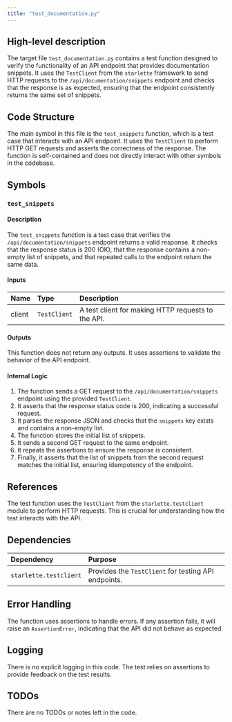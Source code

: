 ```yaml
---
title: "test_documentation.py"
---
```


## High-level description

The target file `test_documentation.py` contains a test function designed to verify the functionality of an API endpoint that provides documentation snippets. It uses the `TestClient` from the `starlette` framework to send HTTP requests to the `/api/documentation/snippets` endpoint and checks that the response is as expected, ensuring that the endpoint consistently returns the same set of snippets.

## Code Structure

The main symbol in this file is the `test_snippets` function, which is a test case that interacts with an API endpoint. It uses the `TestClient` to perform HTTP GET requests and asserts the correctness of the response. The function is self-contained and does not directly interact with other symbols in the codebase.

## Symbols

### `test_snippets`
#### Description
The `test_snippets` function is a test case that verifies the `/api/documentation/snippets` endpoint returns a valid response. It checks that the response status is 200 (OK), that the response contains a non-empty list of snippets, and that repeated calls to the endpoint return the same data.

#### Inputs
| Name   | Type        | Description                  |
|:-------|:------------|:-----------------------------|
| client | `TestClient` | A test client for making HTTP requests to the API. |

#### Outputs
This function does not return any outputs. It uses assertions to validate the behavior of the API endpoint.

#### Internal Logic
1. The function sends a GET request to the `/api/documentation/snippets` endpoint using the provided `TestClient`.
2. It asserts that the response status code is 200, indicating a successful request.
3. It parses the response JSON and checks that the `snippets` key exists and contains a non-empty list.
4. The function stores the initial list of snippets.
5. It sends a second GET request to the same endpoint.
6. It repeats the assertions to ensure the response is consistent.
7. Finally, it asserts that the list of snippets from the second request matches the initial list, ensuring idempotency of the endpoint.

## References

The test function uses the `TestClient` from the `starlette.testclient` module to perform HTTP requests. This is crucial for understanding how the test interacts with the API.

## Dependencies

| Dependency            | Purpose                                      |
|:----------------------|:---------------------------------------------|
| `starlette.testclient` | Provides the `TestClient` for testing API endpoints. |

## Error Handling

The function uses assertions to handle errors. If any assertion fails, it will raise an `AssertionError`, indicating that the API did not behave as expected.

## Logging

There is no explicit logging in this code. The test relies on assertions to provide feedback on the test results.

## TODOs

There are no TODOs or notes left in the code.